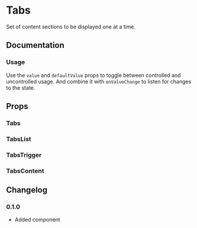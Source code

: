 
# Tabs

Set of content sections to be displayed one at a time.

<Links component="tabs" />

## Documentation

### Usage

Use the `value` and `defaultValue` props to toggle between controlled and uncontrolled usage. And combine it with `onValueChange` to listen for changes to the state.

<Demo component="tabs/usage" />

## Props

### Tabs

<PropsTable component="Tabs" />

### TabsList

<PropsTable component="TabsList" />

### TabsTrigger

<PropsTable component="TabsTrigger" />

### TabsContent

<PropsTable component="TabsContent" />

## Changelog

### 0.1.0

- Added component
